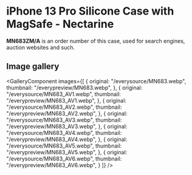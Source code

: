 
# iPhone 13 Pro Silicone Case with MagSafe - Nectarine

<Callout type='info' emoji='👉🏻'>**MN683ZM/A** is an order number of this case, used for search engines, auction websites and such.</Callout>

## Image gallery

<GalleryComponent
    images={[
      {
        original: "/everysource/MN683.webp",
        thumbnail: "/everypreview/MN683.webp",
      },
      {
        original: "/everysource/MN683_AV1.webp",
        thumbnail: "/everypreview/MN683_AV1.webp",
      },
      {
        original: "/everysource/MN683_AV2.webp",
        thumbnail: "/everypreview/MN683_AV2.webp",
      },
      {
        original: "/everysource/MN683_AV3.webp",
        thumbnail: "/everypreview/MN683_AV3.webp",
      },
      {
        original: "/everysource/MN683_AV4.webp",
        thumbnail: "/everypreview/MN683_AV4.webp",
      },
      {
        original: "/everysource/MN683_AV5.webp",
        thumbnail: "/everypreview/MN683_AV5.webp",
      },
      {
        original: "/everysource/MN683_AV6.webp",
        thumbnail: "/everypreview/MN683_AV6.webp",
      }
    ]}
  />
